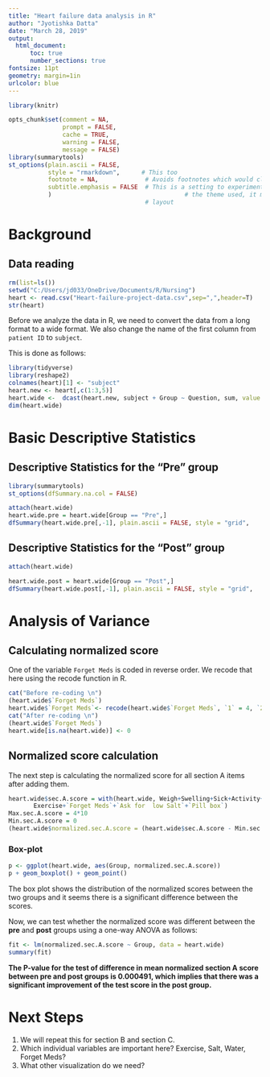 ```yaml
---
title: "Heart failure data analysis in R"
author: "Jyotishka Datta"
date: "March 28, 2019"
output: 
  html_document:
      toc: true
      number_sections: true
fontsize: 11pt
geometry: margin=1in
urlcolor: blue
---
```


```r
library(knitr)

opts_chunk$set(comment = NA,
               prompt = FALSE,
               cache = TRUE,
               warning = FALSE,
               message = FALSE)
library(summarytools)
st_options(plain.ascii = FALSE,      
           style = "rmarkdown",      # This too
           footnote = NA,             # Avoids footnotes which would clutter the results
           subtitle.emphasis = FALSE  # This is a setting to experiment with - according to 
           )                                     # the theme used, it might improve the headings'
                                      # layout
```

# Background 

## Data reading 

```r
rm(list=ls())
setwd("C:/Users/jd033/OneDrive/Documents/R/Nursing")
heart <- read.csv("Heart-failure-project-data.csv",sep=",",header=T)
str(heart)
```

Before we analyze the data in R, we need to convert the data from a long format to a wide format. We also change the name of the first column from `patient ID` to `subject`.

This is done as follows: 

```r
library(tidyverse)
library(reshape2)
colnames(heart)[1] <- "subject"
heart.new <- heart[,c(1:3,5)]
heart.wide <-  dcast(heart.new, subject + Group ~ Question, sum, value.var="Score")
dim(heart.wide)
```

# Basic Descriptive Statistics

## Descriptive Statistics for the "Pre" group

```r
library(summarytools)
st_options(dfSummary.na.col = FALSE)

attach(heart.wide)
heart.wide.pre = heart.wide[Group == "Pre",]
dfSummary(heart.wide.pre[,-1], plain.ascii = FALSE, style = "grid",           graph.magnif = 0.75, valid.col = FALSE, tmp.img.dir = "/tmp")
```

## Descriptive Statistics for the "Post" group

```r
attach(heart.wide)

heart.wide.post = heart.wide[Group == "Post",]
dfSummary(heart.wide.post[,-1], plain.ascii = FALSE, style = "grid",           graph.magnif = 0.75, valid.col = FALSE, tmp.img.dir = "/tmp")
```


# Analysis of Variance 

## Calculating normalized score 

One of the variable `Forget Meds` is coded in reverse order. We recode that here using the recode function in R. 

```r
cat("Before re-coding \n")
(heart.wide$`Forget Meds`)
heart.wide$`Forget Meds`<- recode(heart.wide$`Forget Meds`, `1` = 4, `2` = 3, `3`= 2, `4` = 1, `0` = 0)
cat("After re-coding \n")
(heart.wide$`Forget Meds`)
heart.wide[is.na(heart.wide)] <- 0
```

## Normalized score calculation 

The next step is calculating the normalized score for all section A items after adding them. 

```R
heart.wide$sec.A.score = with(heart.wide, Weigh+Swelling+Sick+Activity+Appointment+`Low Salt Diet`+
       Exercise+`Forget Meds`+`Ask for  low Salt`+`Pill box`)
Max.sec.A.score = 4*10
Min.sec.A.score = 0
(heart.wide$normalized.sec.A.score = (heart.wide$sec.A.score - Min.sec.A.score)/(Max.sec.A.score - Min.sec.A.score)*100)
```

### Box-plot 

```r
p <- ggplot(heart.wide, aes(Group, normalized.sec.A.score))
p + geom_boxplot() + geom_point()
```

The box plot shows the distribution of the normalized scores between the two groups and it seems there is a significant difference between the scores. 

Now, we can test whether the normalized score was different between the **pre** and **post** groups using a one-way ANOVA as follows:

```r
fit <- lm(normalized.sec.A.score ~ Group, data = heart.wide)
summary(fit)
```

**The P-value for the test of difference in mean normalized section A score between pre and post groups is 0.000491, which implies that there was a significant improvement of the test score in the post group.**


# Next Steps 

1.  We will repeat this for section B and section C. 
2.  Which individual variables are important here? Exercise, Salt, Water, Forget Meds? 
3.  What other visualization do we need? 



